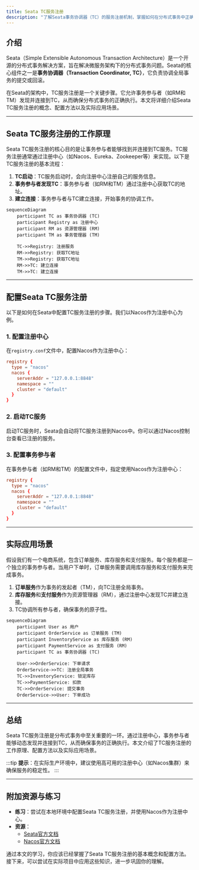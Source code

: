 ```yaml
---
title: Seata TC服务注册
description: "了解Seata事务协调器（TC）的服务注册机制，掌握如何在分布式事务中正确配置和使用TC服务注册功能。"
---
```


## 介绍

Seata（Simple Extensible Autonomous Transaction Architecture）是一个开源的分布式事务解决方案，旨在解决微服务架构下的分布式事务问题。Seata的核心组件之一是**事务协调器（Transaction Coordinator, TC）**，它负责协调全局事务的提交或回滚。

在Seata的架构中，TC服务注册是一个关键步骤。它允许事务参与者（如RM和TM）发现并连接到TC，从而确保分布式事务的正确执行。本文将详细介绍Seata TC服务注册的概念、配置方法以及实际应用场景。

---

## Seata TC服务注册的工作原理

Seata TC服务注册的核心目的是让事务参与者能够找到并连接到TC服务。TC服务注册通常通过注册中心（如Nacos、Eureka、Zookeeper等）来实现。以下是TC服务注册的基本流程：

1. **TC启动**：TC服务启动时，会向注册中心注册自己的服务信息。
2. **事务参与者发现TC**：事务参与者（如RM和TM）通过注册中心获取TC的地址。
3. **建立连接**：事务参与者与TC建立连接，开始事务的协调工作。

```mermaid
sequenceDiagram
    participant TC as 事务协调器 (TC)
    participant Registry as 注册中心
    participant RM as 资源管理器 (RM)
    participant TM as 事务管理器 (TM)

    TC->>Registry: 注册服务
    RM->>Registry: 获取TC地址
    TM->>Registry: 获取TC地址
    RM->>TC: 建立连接
    TM->>TC: 建立连接
```

---

## 配置Seata TC服务注册

以下是如何在Seata中配置TC服务注册的步骤。我们以Nacos作为注册中心为例。

### 1. 配置注册中心

在`registry.conf`文件中，配置Nacos作为注册中心：

```conf
registry {
  type = "nacos"
  nacos {
    serverAddr = "127.0.0.1:8848"
    namespace = ""
    cluster = "default"
  }
}
```

### 2. 启动TC服务

启动TC服务时，Seata会自动将TC服务注册到Nacos中。你可以通过Nacos控制台查看已注册的服务。

### 3. 配置事务参与者

在事务参与者（如RM和TM）的配置文件中，指定使用Nacos作为注册中心：

```conf
registry {
  type = "nacos"
  nacos {
    serverAddr = "127.0.0.1:8848"
    namespace = ""
    cluster = "default"
  }
}
```

---

## 实际应用场景

假设我们有一个电商系统，包含订单服务、库存服务和支付服务。每个服务都是一个独立的事务参与者。当用户下单时，订单服务需要调用库存服务和支付服务来完成事务。

1. **订单服务**作为事务的发起者（TM），向TC注册全局事务。
2. **库存服务**和**支付服务**作为资源管理器（RM），通过注册中心发现TC并建立连接。
3. TC协调所有参与者，确保事务的原子性。

```mermaid
sequenceDiagram
    participant User as 用户
    participant OrderService as 订单服务 (TM)
    participant InventoryService as 库存服务 (RM)
    participant PaymentService as 支付服务 (RM)
    participant TC as 事务协调器 (TC)

    User->>OrderService: 下单请求
    OrderService->>TC: 注册全局事务
    TC->>InventoryService: 锁定库存
    TC->>PaymentService: 扣款
    TC->>OrderService: 提交事务
    OrderService->>User: 下单成功
```

---

## 总结

Seata TC服务注册是分布式事务中至关重要的一环。通过注册中心，事务参与者能够动态发现并连接到TC，从而确保事务的正确执行。本文介绍了TC服务注册的工作原理、配置方法以及实际应用场景。

:::tip
**提示**：在实际生产环境中，建议使用高可用的注册中心（如Nacos集群）来确保服务的稳定性。
:::

---

## 附加资源与练习

- **练习**：尝试在本地环境中配置Seata TC服务注册，并使用Nacos作为注册中心。
- **资源**：
  - [Seata官方文档](https://seata.io/zh-cn/docs/)
  - [Nacos官方文档](https://nacos.io/zh-cn/docs/what-is-nacos.html)

通过本文的学习，你应该已经掌握了Seata TC服务注册的基本概念和配置方法。接下来，可以尝试在实际项目中应用这些知识，进一步巩固你的理解。